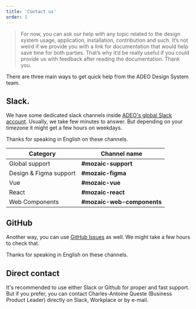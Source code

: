 ```yaml
---
title: 'Contact us'
order: 1
---
```


> For now, you can ask our help with any topic related to the design system usage, application, installation, contribution and such.
> It’s not weird if we provide you with a link for documentation that would help save time for both parties. That’s why it’d be really useful if you could provide us with feedback after reading the documentation. Thank you.

There are three main ways to get quick help from the ADEO Design System team.

## Slack.

We have some dedicated slack channels inside [ADEO's global Slack account](https://adeo-tech-community.slack.com).
Usually, we take few minutes to answer. But depending on your timezone it might get a few hours on weekdays.

<Highlight type="warning" title="Communication rules">

Thanks for speaking in English on these channels.

</Highlight>

| Category               | Channel name               |
| ---------------------- | -------------------------- |
| Global support         | **#mozaic-support**        |
| Design & Figma support | **#mozaic-figma**          |
| Vue                    | **#mozaic-vue**            |
| React                  | **#mozaic-react**          |
| Web Components         | **#mozaic-web-components** |

## GitHub

Another way, you can use [GitHub Issues](https://github.com/adeo/mozaic-design-system/issues) as well. We might take a few hours to check that.

<Highlight type="warning" title="Communication rules">

Thanks for speaking in English on these channels.

</Highlight>

## Direct contact

It's recommended to use either Slack or Github for proper and fast support. But if you prefer, you can contact Charles-Antoine Queste (Business Product Leader) directly on Slack, Workplace or by e-mail.
